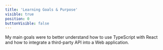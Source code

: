 ```yaml
---
title: 'Learning Goals & Purpose'
visible: true
position: 0
buttonVisible: false
---
```


My main goals were to better understand how to use TypeScript with React and how to integrate a third-party API into a Web application.
